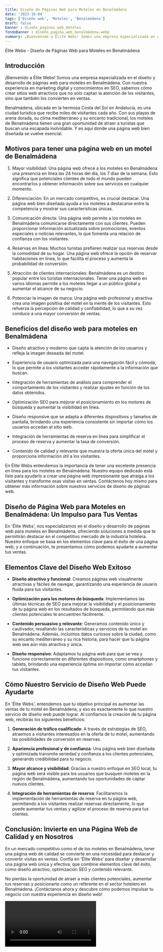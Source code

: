 ```yaml
---
title: Diseño de Páginas Web para Moteles en Benalmádena
date: '2023-10-04'
tags: ['Diseño web', 'Moteles', 'Benalmádena']
draft: false
banner : diseño_paginas_web_moteles
fondoBanner : diseño_pagina_web_benalmádena.webp
summary: ¡Bienvenido a Élite Webs! Somos una empresa especializada en el diseño y desarrollo de páginas web para moteles en Benalmádena. Con nuestra experiencia en marketing digital y conocimientos en SEO, sabemos cómo crear sitios web atractivos que no solo captan la atención de los visitantes, sino que también los convierten en ventas.
---
```


Élite Webs - Diseño de Páginas Web para Moteles en Benalmádena

## Introducción

¡Bienvenido a Élite Webs! Somos una empresa especializada en el diseño y desarrollo de páginas web para moteles en Benalmádena. Con nuestra experiencia en marketing digital y conocimientos en SEO, sabemos cómo crear sitios web atractivos que no solo captan la atención de los visitantes, sino que también los convierten en ventas.

Benalmádena, ubicada en la hermosa Costa del Sol en Andalucía, es una ciudad turística que recibe miles de visitantes cada año. Con sus playas de arena dorada, su clima mediterráneo y su encanto tradicional, los moteles de Benalmádena tienen una gran oportunidad de atraer a turistas que buscan una escapada inolvidable. Y es aquí donde una página web bien diseñada se vuelve esencial.

## Motivos para tener una página web en un motel de Benalmádena

1. Mayor visibilidad: Una página web ofrece a los moteles en Benalmádena una presencia en línea las 24 horas del día, los 7 días de la semana. Esto significa que potenciales clientes de todo el mundo pueden encontrarlos y obtener información sobre sus servicios en cualquier momento.

2. Diferenciación: En un mercado competitivo, es crucial destacar. Una página web bien diseñada ayuda a los moteles a destacarse entre la competencia y mostrar sus características únicas.

3. Comunicación directa: Una página web permite a los moteles en Benalmádena comunicarse directamente con sus clientes. Pueden proporcionar información actualizada sobre promociones, eventos especiales o noticias relevantes, lo que fomenta una relación de confianza con los visitantes.

4. Reservas en línea: Muchos turistas prefieren realizar sus reservas desde la comodidad de su hogar. Una página web ofrece la opción de reservar habitaciones en línea, lo que facilita el proceso y aumenta la probabilidad de conversión.

5. Atracción de clientes internacionales: Benalmádena es un destino popular entre los turistas internacionales. Tener una página web en varios idiomas permite a los moteles llegar a un público global y aumentar el alcance de su negocio.

6. Potenciar la imagen de marca: Una página web profesional y atractiva crea una imagen positiva del motel en la mente de los visitantes. Esto refuerza la percepción de calidad y confiabilidad, lo que a su vez conduce a una mayor conversión de ventas.

## Beneficios del diseño web para moteles en Benalmádena

- Diseño atractivo y moderno que capta la atención de los usuarios y refleja la imagen deseada del motel.

- Experiencia de usuario optimizada para una navegación fácil y cómoda, lo que permite a los visitantes acceder rápidamente a la información que buscan.

- Integración de herramientas de análisis para comprender el comportamiento de los visitantes y realizar ajustes en función de los datos obtenidos.

- Optimización SEO para mejorar el posicionamiento en los motores de búsqueda y aumentar la visibilidad en línea.

- Diseño responsive que se adapta a diferentes dispositivos y tamaños de pantalla, brindando una experiencia consistente sin importar cómo los usuarios accedan al sitio web.

- Integración de herramientas de reserva en línea para simplificar el proceso de reserva y aumentar la tasa de conversión.

- Contenido de calidad y relevante que muestra la oferta única del motel y proporciona información útil a los visitantes.

En Élite Webs entendemos la importancia de tener una excelente presencia en línea para los moteles en Benalmádena. Nuestro equipo dedicado está listo para ayudarlo a crear una página web impresionante que atraiga a los visitantes y transforme esas visitas en ventas. Contáctenos hoy mismo para obtener más información sobre nuestros servicios de diseño de páginas web.

<GifSeo />

<Cta />

## Diseño de Página Web para Moteles en Benalmádena: Un Impulso para Tus Ventas

En 'Élite Webs', nos especializamos en el diseño y desarrollo de páginas web para moteles en Benalmádena, ofreciendo soluciones a medida que te permitirán destacar en el competitivo mercado de la industria hotelera. Nuestro enfoque se basa en los elementos clave para el éxito de una página web, y a continuación, te presentamos cómo podemos ayudarte a aumentar tus ventas.

## Elementos Clave del Diseño Web Exitoso

- **Diseño atractivo y funcional**: Creamos páginas web visualmente atractivas y fáciles de navegar, garantizando una experiencia de usuario fluida para tus visitantes.

- **Optimización para los motores de búsqueda**: Implementamos las últimas técnicas de SEO para mejorar la visibilidad y el posicionamiento de tu página web en los resultados de búsqueda, permitiendo que más clientes potenciales te encuentren fácilmente.

- **Contenido persuasivo y relevante**: Generamos contenido único y cautivador, resaltando las características y servicios de tu motel en Benalmádena. Además, incluimos datos curiosos sobre la ciudad, como su encanto mediterráneo y su rica historia, para hacer que tu página web sea aún más atractiva y única.

- **Diseño responsivo**: Adaptamos tu página web para que se vea y funcione correctamente en diferentes dispositivos, como smartphones y tablets, brindando una experiencia óptima sin importar cómo accedan tus visitantes.

## Cómo Nuestro Servicio de Diseño Web Puede Ayudarte

En 'Élite Webs', entendemos que tu objetivo principal es aumentar las ventas de tu motel en Benalmádena, y eso es exactamente lo que nuestro servicio de diseño web puede lograr. Al confiarnos la creación de tu página web, recibirás los siguientes beneficios:

1. **Generación de tráfico cualificado**: A través de estrategias de SEO, atraemos a visitantes interesados en la oferta de tu motel, aumentando las posibilidades de conversión en reservas.

2. **Apariencia profesional y de confianza**: Una página web bien diseñada y optimizada transmite seriedad y confianza a los clientes potenciales, generando credibilidad para tu negocio.

3. **Mayor alcance y visibilidad**: Gracias a nuestro enfoque en SEO local, tu página web será visible para los usuarios que busquen moteles en la región de Benalmádena, aumentando tus oportunidades de captar nuevos clientes.

4. **Integración de herramientas de reserva**: Facilitaremos la implementación de herramientas de reserva en tu página web, permitiendo a los visitantes realizar reservas directamente, lo que puede aumentar tus ventas y agilizar el proceso de reserva para tus clientes.

## Conclusión: Invierte en una Página Web de Calidad y en Nosotros

En un mercado competitivo como el de los moteles en Benalmádena, tener una página web de calidad se convierte en una necesidad para destacar y convertir visitas en ventas. Confía en 'Élite Webs' para diseñar y desarrollar una página web única y efectiva, que combine elementos clave del éxito, como diseño atractivo, optimización SEO y contenido relevante.

No pierdas la oportunidad de atraer a más clientes potenciales, aumentar tus reservas y posicionarte como un referente en el sector hotelero en Benalmádena. ¡Contáctanos ahora y descubre cómo podemos impulsar tu negocio con nuestra experiencia en diseño web!

<Video />

<CtaBot job='Moteles' city='Benalmádena'/>

<Gmaps query='Benalmádena+españa+maps' />